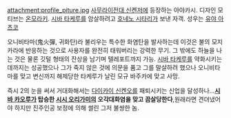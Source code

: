 attachment:profile_piture.jpg
[[사무라이전대 신켄저]]에 등장하는 아야카시. 디자인 모티브는 [[온모라키]]. [[시바 타케루]]를 암살하려고 [[호네노 시타리]]가 보낸 자객. 성우는 [[유야 아츠코]]

오니비타마(鬼火彈, 귀화탄)라 불리우는 특수한 화염탄을 발사하는데 이것은 불의 모지카라에 반응하는 것으로 사용자를 완전히 태워버리는 강력한 무기. 그 밖에도 하늘을 나는 것은 물론 깃털 형태의 잔상을 남기며 텔레포트까지 가능. [[시바 타케루]]를 약화시키는데까지는 성공했으나 그가 죽지 않은 것에 의문을 품고 그를 말살하려 했으나 오니비타마를 맞고 변신까지 해제당한 타케루가 날린 모규 바주카에 맞고 사망.

즉시 2의 눈을 써서 거대화해서는 [[다이카이 신켄오]]를 패퇴시키는 신업을 달성하나...'''[[시바 카오루]]가 탑승한 [[시시 오리가미]]의 오각대화염을 맞고 끔살당한다''',원래라면 견뎌냈어야 하지만 진주인공 보정에 의해 썰린 그저 불쌍한 놈.
